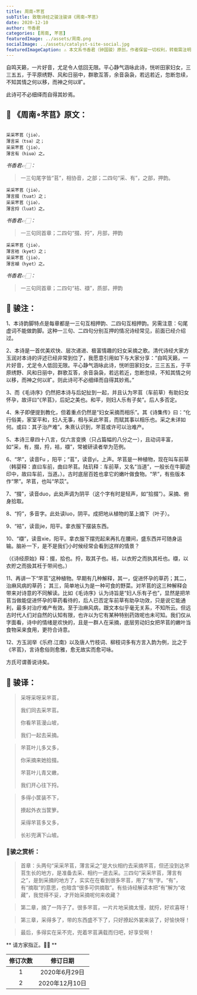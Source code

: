 ```yaml
---
title: 周南∘芣苢
subTitle: 致敬诗经之骏注骏译《周南∘芣苢》 
date: 2020-12-10 
author: 书香君
categories: [周南, 芣苢]
featuredImage: ../assets/周南.png
socialImage: ../assets/catalyst-site-social.jpg
featuredImageCaption: ⚠️️ 本文系书香君（钟国骏）原创，作者保留一切权利，转载需注明出处。
---
```


自鸣天籁，一片好音，尤足令人低回无限。平心静气涵咏此诗，恍听田家妇女，三三五五，于平原绣野、风和日丽中，群歌互答，余音袅袅，若远若近，忽断忽续，不知其情之何以移，而神之何以旷。

此诗可不必细绎而自得其妙焉。

## 🌼 《周南∘芣苢》原文：
```

采采芣苢（jiə），
薄言采（tsə）之；
采采芣苢（jiə），
薄言有（hiuə）之。

```
*书香君👉🏻：* 

> 一三句尾字皆“苢”，相协音，之部；二四句“采、有”，之部，押韵。

```
采采芣苢（jiə），
薄言掇（tuat）之；
采采芣苢（jiə），
薄言捋（luat）之。

```
*书香君👉🏻：* 

> 一三句同首章；二四句“掇、捋”，月部，押韵

```
采采芣苢（jiə），
薄言袺（kyet）之；
采采芣苢（jiə），
薄言襭（hyet）之。

```
*书香君👉🏻：* 

> 一三句同首章；二四句“袺、襭”，质部，押韵

## 🍁️ 骏注：

1、本诗韵脚特点是每章都是一三句互相押韵、二四句互相押韵。另需注意：句尾虚词不能做韵脚。这种一三句、二四句分别互押的情况诗经常见，前面已经介绍过。

2、本诗是一首优美欢快、层次递进、极富情趣的妇女采摘之歌。清代诗经大家方玉润对本诗的评述已经非常到位了，我愿意引用如下与大家分享：“自鸣天籁，一片好音，尤足令人低回无限。平心静气涵咏此诗，恍听田家妇女，三三五五，于平原绣野、风和日丽中，群歌互答，余音袅袅，若远若近，忽断忽续，不知其情之何以移，而神之何以旷。则此诗可不必细绎而自得其妙焉。”

3、而《毛诗序》仍然把本诗与后妃扯到一起，并且认为芣苢（车前草）有助妇女怀孕，故评曰“《芣苢》，后妃之美也。和平，则妇人乐有子矣”。后人多否定。

4、朱子即便提到教化，但着重点仍然是“妇女采摘而相乐”。其《诗集传》曰：“化行俗美，家室平和，妇人无事，相与采此芣苢，而赋其事以相乐也。采之未详如何。或曰：其子治产难”。朱熹认识到，芣苢或许可以治难产。

5、本诗三章四十八言，仅六言变换（只占篇幅的八分之一），且动词丰富，如“采，有，掇，捋，袺，襭”，常被研读者举为范例。

6、“芣”，读音Fu ，阳平；“苢”，读音yi，上声。芣苢是一种植物，现在叫车前草（韩婴释：直曰车前，曲曰芣苢。陆玑释：车前草，又名“当道”，一般长在牛脚迹印中，故曰车前，当道。）。古时底层百姓也拿它的嫩叶做食物。“芣”，有些版本作“罘”。芣苢，也叫“芣苡”。

7、“掇”，读音duo，此处声调为阴平（这个字有时是轻声，如“拾掇”）。采摘、俯身拾取。

8、“捋”，多音字。此处读luo，阴平。成把地从植物的茎上摘下（叶子）。

9、“袺”，读音jie，阳平。拿衣服下摆装东西。

10、“襭”，读音xie，阳平。拿衣服下摆兜起来再扎在腰间，盛东西并可随身运输。脑补一下，是不是我们小时候经常会看到这样的情景？

（《诗经原始》释：掇，拾也。捋，取其子也。袺，以衣貯之而执其衽也。襭，以衣貯之而扱其衽于带间也。）

11、再讲一下“芣苢”这种植物。早期有几种解释，其一，促进怀孕的草药；其二，治麻风病的草药； 其三，简单地认为是一种可食的野菜。对芣苢的这三种解释会带来对诗意的不同解读。比如《毛诗序》认为诗旨是“妇人乐有子也”，显然是把芣苢当做能促进怀孕的草药看待的，后人已否定车前草有助孕功效，只是说它能通利，最多对治疗难产有效。至于治麻风病，跟文本似乎毫无关系，不知所云。但远古时代人们对自然的认知有限，也许以为它有某种特别药效呢也未可知。我们仅从字面看，诗中的情绪是欢快的，且是一群人在采摘，底层劳动妇女把芣苢的嫩叶当食物采来食用，更符合诗意。

12、方玉润举《乐府.江南》以及唐人竹枝词、柳枝词多有方言入韵为例，比之于《芣苢》，言诗愈俗则愈雅，愈无故实而愈可咏。

方氏可谓善说诗矣。

## 🍁️ 骏译：

> 采呀采呀采芣苢，
> 
> 我们同去采芣苢。
> 
> 你看芣苢漫山坡，
> 
> 我们一起去采摘。

> 芣苢叶儿多又多，
> 
> 你采摘来她拾掇。
> 
> 芣苢叶儿青又嫩，
> 
> 我们开心往下捋。

> 多得小筐装不下，
> 
> 撩起外衣当筐箩。
> 
> 采得芣苢多又多，
> 
> 长衫兜满下山坡。

### 🍃骏之赏析：

> 首章：头两句“采采芣苢，薄言采之”是大伙相约去采摘芣苢，但还没到达芣苢生长的地方，是准备去采、相约一道去采。三四句“采采芣苢，薄言有之”，是到采摘的地方了，实实在在看到很多芣苢，用了“有”字。“有”，有“摘取”的意思，也暗含“很多可供摘取”。有些诗经解读本把“有”解为“收藏”，我觉得不妥，才开始采摘呢何来收藏？

> 第二章，摘了一阵子了。很多芣苢，一片片地采摘太慢，就捋，好欢喜呀！

> 第三章，采得多了，带的东西盛不下了，只好撩起外裳来装了，好愉快呀！

> 最后，多得实在采不完，兜着芣苢满载而归吧，好享受啊！

** 请方家指正。🙏🏻 **

| 修订次数      | 修订日期 | 
|   :----: |    :----:   | 
| 1    | 2020年6月29日       | 
| 2    | 2020年12月10日       | 
